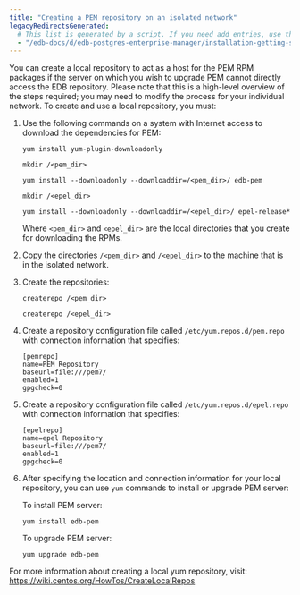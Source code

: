 ```yaml
---
title: "Creating a PEM repository on an isolated network"
legacyRedirectsGenerated:
  # This list is generated by a script. If you need add entries, use the `legacyRedirects` key.
  - "/edb-docs/d/edb-postgres-enterprise-manager/installation-getting-started/linux-installation-guide/8.0/creating_pem_repository_in_isolated_network.html"
---
```


You can create a local repository to act as a host for the PEM RPM packages if the server on which you wish to upgrade PEM cannot directly access the EDB repository. Please note that this is a high-level overview of the steps required; you may need to modify the process for your individual network. To create and use a local repository, you must:

1.  Use the following commands on a system with Internet access to download the dependencies for PEM:

    ```text
    yum install yum-plugin-downloadonly

    mkdir /<pem_dir>

    yum install --downloadonly --downloaddir=/<pem_dir>/ edb-pem

    mkdir /<epel_dir>

    yum install --downloadonly --downloaddir=/<epel_dir>/ epel-release*
    ```

    Where `<pem_dir>` and `<epel_dir>` are the local directories that you create for downloading the RPMs.

2.  Copy the directories `/<pem_dir>` and `/<epel_dir>` to the machine that is in the isolated network.

3.  Create the repositories:

    ```text
    createrepo /<pem_dir>

    createrepo /<epel_dir>
    ```

4.  Create a repository configuration file called `/etc/yum.repos.d/pem.repo` with connection information that specifies:

    ```text
    [pemrepo]
    name=PEM Repository
    baseurl=file:///pem7/
    enabled=1
    gpgcheck=0
    ```

5.  Create a repository configuration file called `/etc/yum.repos.d/epel.repo` with connection information that specifies:

    ```text
    [epelrepo]
    name=epel Repository
    baseurl=file:///pem7/
    enabled=1
    gpgcheck=0
    ```

6.  After specifying the location and connection information for your local repository, you can use `yum` commands to install or upgrade PEM server:

    To install PEM server:

    ```text
    yum install edb-pem
    ```

    To upgrade PEM server:

    ```text
    yum upgrade edb-pem
    ```

For more information about creating a local yum repository, visit: <https://wiki.centos.org/HowTos/CreateLocalRepos>
